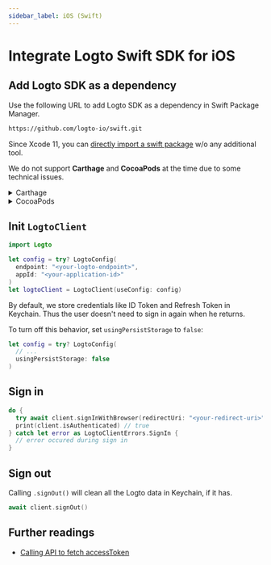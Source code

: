 ```yaml
---
sidebar_label: iOS (Swift)
---
```



# Integrate Logto Swift SDK for iOS

<AppNote type="Native" />

## Add Logto SDK as a dependency

Use the following URL to add Logto SDK as a dependency in Swift Package Manager.

```bash
https://github.com/logto-io/swift.git
```

Since Xcode 11, you can [directly import a swift package](https://developer.apple.com/documentation/swift_packages/adding_package_dependencies_to_your_app) w/o any additional tool.

We do not support **Carthage** and **CocoaPods** at the time due to some technical issues.

<details>
  <summary>Carthage</summary>
  Carthage <a href="https://github.com/Carthage/Carthage/issues/1226#issuecomment-290931385">
    needs a `xcodeproj` file to build
  </a>, but `swift package generate-xcodeproj` will report a failure since we are using binary targets
  for native social plugins. We will try to find a workaround later.
</details>

<details>
  <summary>CocoaPods</summary>
  CocoaPods <a href="https://github.com/CocoaPods/CocoaPods/issues/3276">
    does not support local dependency
  </a> and monorepo, thus it's hard to create a `.podspec` for this repo.
</details>

## Init `LogtoClient`

```swift
import Logto

let config = try? LogtoConfig(
  endpoint: "<your-logto-endpoint>",
  appId: "<your-application-id>"
)
let logtoClient = LogtoClient(useConfig: config)
```

By default, we store credentials like ID Token and Refresh Token in Keychain. Thus the user doesn't need to sign in again when he returns.

To turn off this behavior, set `usingPersistStorage` to `false`:

```swift
let config = try? LogtoConfig(
  // ...
  usingPersistStorage: false
)
```

## Sign in

<SignInNote calling=".signInWithBrowser(redirectUri:)" />

```swift
do {
  try await client.signInWithBrowser(redirectUri: "<your-redirect-uri>")
  print(client.isAuthenticated) // true
} catch let error as LogtoClientErrors.SignIn {
  // error occured during sign in
}
```

## Sign out

Calling `.signOut()` will clean all the Logto data in Keychain, if it has.

```swift
await client.signOut()
```

## Further readings

- [Calling API to fetch accessToken](https://link-url-here.org)
